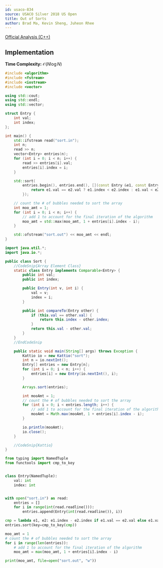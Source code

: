 ```yaml
---
id: usaco-834
source: USACO Silver 2018 US Open
title: Out of Sorts
author: Brad Ma, Kevin Sheng, Juheon Rhee
---
```


[Official Analysis (C++)](http://www.usaco.org/current/data/sol_sort_silver_open18.html)

## Implementation

**Time Complexity:** $\mathcal{O}(N \log N)$

<LanguageSection>
<CPPSection>

```cpp
#include <algorithm>
#include <fstream>
#include <iostream>
#include <vector>

using std::cout;
using std::endl;
using std::vector;

struct Entry {
	int val;
	int index;
};

int main() {
	std::ifstream read("sort.in");
	int n;
	read >> n;
	vector<Entry> entries(n);
	for (int i = 0; i < n; i++) {
		read >> entries[i].val;
		entries[i].index = i;
	}

	std::sort(
	    entries.begin(), entries.end(), [](const Entry &e1, const Entry &e2) {
		    return e1.val == e2.val ? e1.index < e2.index : e1.val < e2.val;
	    });

	// count the # of bubbles needed to sort the array
	int moo_amt = 1;
	for (int i = 0; i < n; i++) {
		// add 1 to account for the final iteration of the algorithm
		moo_amt = std::max(moo_amt, 1 + entries[i].index - i);
	}

	std::ofstream("sort.out") << moo_amt << endl;
}
```

</CPPSection>
<JavaSection>

```java
import java.util.*;
import java.io.*;

public class Sort {
	//CodeSnip{Array Element Class}
	static class Entry implements Comparable<Entry> {
		public int val;
		public int index;

		public Entry(int v, int i) {
			val = v;
			index = i;
		}

		public int compareTo(Entry other) {
			if (this.val == other.val) {
				return this.index - other.index;
			}
			return this.val - other.val;
		}
	}
	//EndCodeSnip

	public static void main(String[] args) throws Exception {
		Kattio io = new Kattio("sort");
		int n = io.nextInt();
		Entry[] entries = new Entry[n];
		for (int i = 0; i < n; i++) {
			entries[i] = new Entry(io.nextInt(), i);
		}

		Arrays.sort(entries);

		int mooAmt = 1;
		// count the # of bubbles needed to sort the array
		for (int i = 0; i < entries.length; i++) {
			// add 1 to account for the final iteration of the algorithm
			mooAmt = Math.max(mooAmt, 1 + entries[i].index - i);
		}

		io.println(mooAmt);
		io.close();
	}

	//CodeSnip{Kattio}
}
```
</JavaSection>

<PySection>

```py
from typing import NamedTuple
from functools import cmp_to_key


class Entry(NamedTuple):
	val: int
	index: int


with open("sort.in") as read:
	entries = []
	for i in range(int(read.readline())):
		entries.append(Entry(int(read.readline()), i))

cmp = lambda e1, e2: e1.index - e2.index if e1.val == e2.val else e1.val - e2.val
entries.sort(key=cmp_to_key(cmp))

moo_amt = 1
# count the # of bubbles needed to sort the array
for i in range(len(entries)):
	# add 1 to account for the final iteration of the algorithm
	moo_amt = max(moo_amt, 1 + entries[i].index - i)

print(moo_amt, file=open("sort.out", "w"))
```

</PySection>
</LanguageSection>
